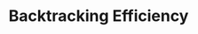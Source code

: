 ---
id: "alg_mq_005"
questionType: "MULTIPLE_CHOICE"
title: "Backtracking Efficiency"
description: "Which technique improves backtracking efficiency?"
difficulty: "HARD"
category: "Algorithms"
options:
  - "Greedy selection"
  - "Memoization"
  - "Pruning"
  - "Divide and conquer"
correctAnswer: 2
---